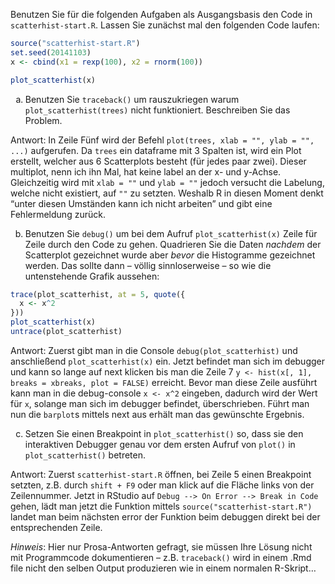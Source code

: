 Benutzen Sie für die folgenden Aufgaben als Ausgangsbasis den Code in `scatterhist-start.R`.
Lassen Sie zunächst mal den folgenden Code laufen:

```r
source("scatterhist-start.R")
set.seed(20141103)
x <- cbind(x1 = rexp(100), x2 = rnorm(100))
```
```r
plot_scatterhist(x)
```

a) Benutzen Sie `traceback()` um rauszukriegen warum `plot_scatterhist(trees)` nicht funktioniert. Beschreiben Sie das Problem.

Antwort: In Zeile Fünf wird der Befehl `plot(trees, xlab = "", ylab = "", ...)` aufgerufen. Da `trees` ein dataframe mit 3 Spalten ist, wird ein Plot erstellt, welcher aus 6 Scatterplots besteht (für jedes paar zwei). Dieser multiplot, nenn ich ihn Mal, hat keine label an der x- und y-Achse. Gleichzeitig wird mit `xlab = ""` und `ylab = ""` jedoch versucht die Labelung, welche nicht existiert, auf `""` zu setzten. Weshalb R in diesen Moment denkt "unter diesen Umständen kann ich nicht arbeiten" und gibt eine Fehlermeldung zurück.



b) Benutzen Sie `debug()` um bei dem Aufruf `plot_scatterhist(x)` Zeile für Zeile durch den Code zu gehen. Quadrieren Sie die Daten *nachdem* der Scatterplot gezeichnet wurde aber *bevor* die Histogramme gezeichnet werden. Das sollte dann -- völlig sinnloserweise -- so wie die untenstehende Grafik aussehen:

```r
trace(plot_scatterhist, at = 5, quote({
  x <- x^2
}))
plot_scatterhist(x)
untrace(plot_scatterhist)
```

Antwort: Zuerst gibt man in die Console `debug(plot_scatterhist)` und anschließend `plot_scatterhist(x)` ein. Jetzt befindet man sich im debugger und kann so lange auf next klicken bis man die Zeile 7 `y <- hist(x[, 1], breaks = xbreaks, plot = FALSE)` erreicht. Bevor man diese Zeile ausführt kann man in die debug-console `x <- x^2` eingeben, dadurch wird der Wert für `x`, solange man sich im debugger befindet, überschrieben. Führt man nun die `barplot`s mittels next aus erhält man das gewünschte Ergebnis.



c) Setzen Sie einen Breakpoint in `plot_scatterhist()` so, dass sie den interaktiven Debugger genau vor dem ersten Aufruf von `plot()` in `plot_scatterhist()` betreten. 

Antwort: Zuerst `scatterhist-start.R` öffnen, bei Zeile 5 einen Breakpoint setzten, z.B. durch `shift + F9` oder man klick auf die Fläche links von der Zeilennummer. Jetzt in RStudio auf `Debug --> On Error --> Break in Code` gehen, lädt man jetzt die Funktion mittels `source("scatterhist-start.R")` landet man beim nächsten error der Funktion beim debuggen direkt bei der entsprechenden Zeile.

*Hinweis*: Hier nur Prosa-Antworten gefragt, sie müssen Ihre Lösung nicht mit Programmcode dokumentieren -- z.B. `traceback()` wird in einem .Rmd file nicht den selben Output produzieren wie in einem normalen R-Skript...

